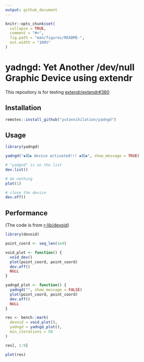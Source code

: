 ```yaml
---
output: github_document
---
```


<!-- README.md is generated from README.Rmd. Please edit that file -->

```r
knitr::opts_chunk$set(
  collapse = TRUE,
  comment = "#>",
  fig.path = "man/figures/README-",
  out.width = "100%"
)
```

# yadngd: Yet Another /dev/null Graphic Device using extendr

This repository is for testing [extendr/extendr#360](https://github.com/extendr/extendr/pull/360)

<!-- badges: start -->
<!-- badges: end -->

## Installation

```r
remotes::install_github("yutannihilation/yadngd")
```

## Usage

```r
library(yadngd)

yadngd("◆祝◆ device activated!!! ◆祝◆", show_message = TRUE)

# "yadgnd" is on the list
dev.list()

# do nothing
plot(1)

# close the device
dev.off()
```

## Performance

(The code is from [r-lib/devoid](https://github.com/r-lib/devoid))

```r
library(devoid)

point_coord <- seq_len(1e4)

void_plot <- function() {
  void_dev()
  plot(point_coord, point_coord)
  dev.off()
  NULL
}

yadngd_plot <- function() {
  yadngd("", show_message = FALSE)
  plot(point_coord, point_coord)
  dev.off()
  NULL
}

res <- bench::mark(
  devoid = void_plot(),
  yadngd = yadngd_plot(),
  min_iterations = 50
)

res[, 1:9]

plot(res)
```

